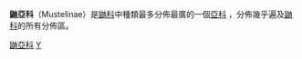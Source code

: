 {{Automatic Taxobox
| taxon = Mustelinae
| image = DirkvdM tayra.jpg
| image_caption = [[狐鼬|狐鼬]]（Eira barbara）
| authority = 
| subdivision_ranks = Genera and species
| subdivision =
}}
'''鼬亞科'''（Mustelinae）是[[鼬科|鼬科]]中種類最多分佈最廣的一個[[亞科|亞科]] ，分佈幾乎遍及[[鼬科|鼬科]]的所有分佈區。
{{Taxonbar|from=Q27888}}

[[Category:鼬亞科|]]
[[Category:鼬科|Y]]